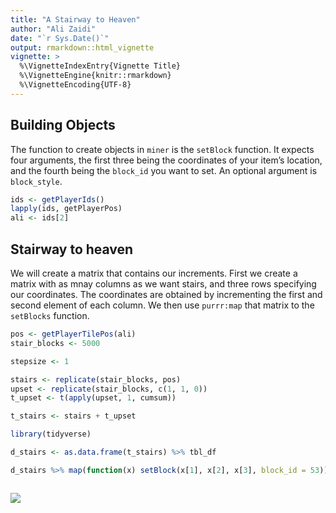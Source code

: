```yaml
---
title: "A Stairway to Heaven"
author: "Ali Zaidi"
date: "`r Sys.Date()`"
output: rmarkdown::html_vignette
vignette: >
  %\VignetteIndexEntry{Vignette Title}
  %\VignetteEngine{knitr::rmarkdown}
  %\VignetteEncoding{UTF-8}
---
```


## Building Objects

The function to create objects in `miner` is the `setBlock` function. It expects four arguments, the first three being the coordinates of your item's location, and the fourth being the `block_id` you want to set. An optional argument is `block_style`.

```r
ids <- getPlayerIds()
lapply(ids, getPlayerPos)
ali <- ids[2]
```

## Stairway to heaven

We will create a matrix that contains our increments. First we create a matrix with as mnay columns as we want stairs, and three rows specifying our coordinates. The coordinates are obtained by incrementing the first and second element of each column. We then use `purrr:map` that matrix to the `setBlocks` function.

```r
pos <- getPlayerTilePos(ali)
stair_blocks <- 5000

stepsize <- 1

stairs <- replicate(stair_blocks, pos)
upset <- replicate(stair_blocks, c(1, 1, 0))
t_upset <- t(apply(upset, 1, cumsum))

t_stairs <- stairs + t_upset

library(tidyverse)

d_stairs <- as.data.frame(t_stairs) %>% tbl_df

d_stairs %>% map(function(x) setBlock(x[1], x[2], x[3], block_id = 53))



```

![](figure/stairs.png)